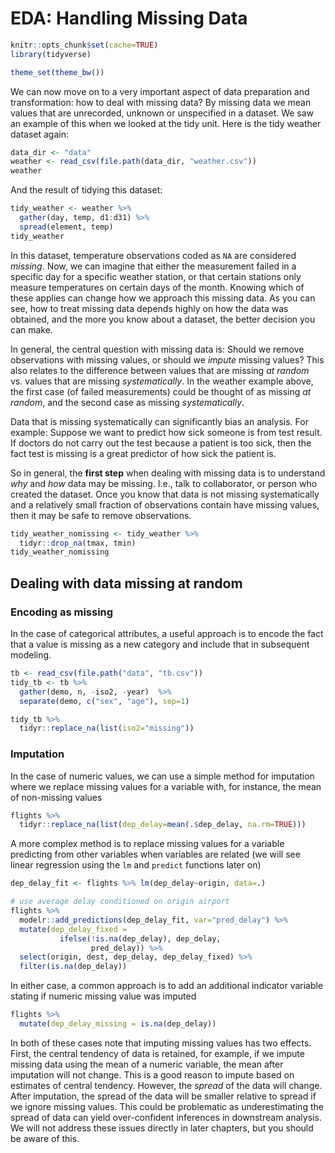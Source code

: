 # EDA: Handling Missing Data

```r
knitr::opts_chunk$set(cache=TRUE)
library(tidyverse)

theme_set(theme_bw())
```

We can now move on to a very important aspect of data preparation and transformation: how to deal with missing data? By missing data we mean values that are unrecorded, unknown or unspecified in a dataset. We saw an example of this when we looked at the tidy unit. Here is the tidy weather dataset again:

```r
data_dir <- "data"
weather <- read_csv(file.path(data_dir, "weather.csv"))
weather
```

And the result of tidying this dataset:

```r
tidy_weather <- weather %>%
  gather(day, temp, d1:d31) %>%
  spread(element, temp)
tidy_weather
```

In this dataset, temperature observations coded as `NA` are considered _missing_. Now, we can imagine that either the measurement failed in a specific day for a specific weather station, or that certain stations only measure temperatures on certain days of the month. Knowing which of these applies can change how we approach this missing data. As you can see, how to treat missing data depends highly on how the data was obtained, and the more you know about a dataset, the better decision you can make.

In general, the central question with missing data is: Should we remove observations with missing values, or should we *impute* missing values? This also relates to the difference between values that are missing _at random_ vs. values that are missing _systematically_. In the weather example above, the first case (of failed measurements) could be thought of as missing _at random_, and the second case as missing _systematically_.


Data that is missing systematically can significantly bias an analysis. For example: 
Suppose we want to predict how sick someone is from test result. If doctors do not carry out the test because a patient is too sick, then the fact test is missing is a great predictor of how sick the patient is.


So in general, the **first step** when dealing with missing data is to understand *why* and *how* data may be missing. I.e., talk to collaborator, or person who created the dataset. Once you know that data is not missing systematically and a relatively small fraction of observations contain have missing values, then it may be safe to remove observations.

```r
tidy_weather_nomissing <- tidy_weather %>%
  tidyr::drop_na(tmax, tmin)
tidy_weather_nomissing
```

## Dealing with data missing at random

### Encoding as missing

In the case of categorical attributes, a useful approach is to encode the fact that a value is missing as a new category and include that in subsequent modeling.

```r
tb <- read_csv(file.path("data", "tb.csv"))
tidy_tb <- tb %>%
  gather(demo, n, -iso2, -year)  %>%
  separate(demo, c("sex", "age"), sep=1)

tidy_tb %>%
  tidyr::replace_na(list(iso2="missing"))
```

### Imputation

In the case of numeric values, we can use a simple method for imputation where we
replace missing values for a variable with, for instance, the mean of non-missing values

```r
flights %>%
  tidyr::replace_na(list(dep_delay=mean(.$dep_delay, na.rm=TRUE)))
```

A more complex method is to replace missing values for a variable predicting from
other variables when variables are related (we will see linear regression using the `lm` and `predict` functions later on)

```r
dep_delay_fit <- flights %>% lm(dep_delay~origin, data=.)

# use average delay conditioned on origin airport
flights %>%
  modelr::add_predictions(dep_delay_fit, var="pred_delay") %>%
  mutate(dep_delay_fixed = 
           ifelse(!is.na(dep_delay), dep_delay, 
                  pred_delay)) %>%
  select(origin, dest, dep_delay, dep_delay_fixed) %>%
  filter(is.na(dep_delay))
```

In either case, a common approach is to add an additional indicator
variable stating if numeric missing value was imputed

```r
flights %>%
  mutate(dep_delay_missing = is.na(dep_delay))
```

In both of these cases note that imputing missing values has two effects. First, the central tendency of data is retained, for example, if we impute missing data using the mean of a numeric variable, the mean after imputation will not change. This is a good reason to impute based on estimates of central tendency. However, the _spread_ of the data will change. After imputation, the spread of the data will be smaller relative to spread if we ignore missing values. This could be problematic as underestimating the spread of data can yield over-confident inferences in downstream analysis. We will not address these issues directly in later chapters, but you should be aware of this.
